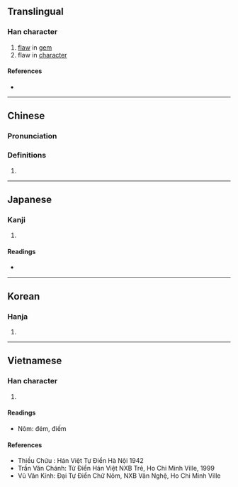 {{character info/new}}
==Translingual==

===Han character===
{{Han char|rn=96|rad=玉|as=05|sn=9|four=11160|canj=MGYR|ids=⿰⺩占}}

# [[flaw]] in [[gem]]
# flaw in [[character]]

====References====
* {{Han ref|kx=0728.300|dkj=20895|dj=1140.250|hdz=21106.040|uh=73B7|ud=29623|bh=ACBF|bd=44223}}

----

==Chinese==
{{zh-forms}}

===Pronunciation===
{{zh-pron
|m=diàn
|c=dim3
|mn=ml:tiàm
|mc=y
|oc=y
|cat=
}}

===Definitions===
{{zh-hanzi}}

# {{rfdef|zh}}

----

==Japanese==

===Kanji===
{{ja-kanji|grade=|rs=玉05}}

# {{defn|lang=ja|sort=玉05}}

====Readings====
* {{ja-readings|on=[[てん]] (ten)|kun=[[かける]] (kakeru)}}

----

==Korean==

===Hanja===
{{ko-hanja|hangeul=점|eumhun=|rv=jeom|mr=chŏm|y=cem}}

# {{defn|lang=ko|sort=玉05}}

----

==Vietnamese==

===Han character===
{{vi-hantu|điếm|rs=玉05}}

# {{defn|lang=vi|sort=玉05}}

====Readings====
* Nôm: đém, điếm

====References====
* Thiều Chửu : Hán Việt Tự Điển Hà Nội 1942
* Trần Văn Chánh: Từ Điển Hán Việt NXB Trẻ, Ho Chi Minh Ville, 1999
* Vũ Văn Kính: Đại Tự Điển Chữ Nôm, NXB Văn Nghệ, Ho Chi Minh Ville